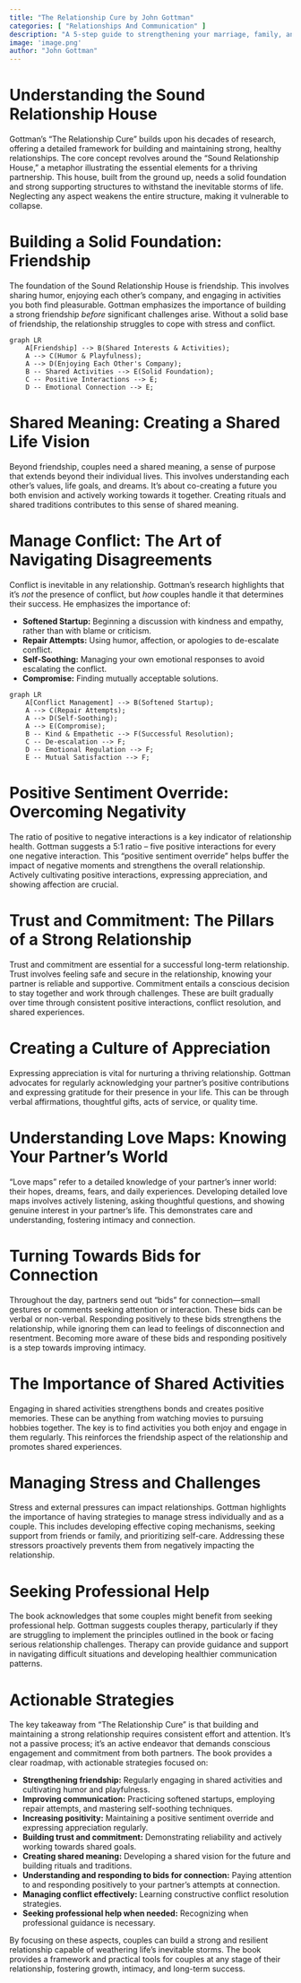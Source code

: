 ```yaml
---
title: "The Relationship Cure by John Gottman"
categories: [ "Relationships And Communication" ]
description: "A 5-step guide to strengthening your marriage, family, and friendships"
image: 'image.png'
author: "John Gottman"
---
```

# Understanding the Sound Relationship House

Gottman's "The Relationship Cure" builds upon his decades of research, offering a detailed framework for building and maintaining strong, healthy relationships.  The core concept revolves around the "Sound Relationship House," a metaphor illustrating the essential elements for a thriving partnership.  This house, built from the ground up, needs a solid foundation and strong supporting structures to withstand the inevitable storms of life.  Neglecting any aspect weakens the entire structure, making it vulnerable to collapse.

# Building a Solid Foundation: Friendship

The foundation of the Sound Relationship House is friendship.  This involves sharing humor, enjoying each other's company, and engaging in activities you both find pleasurable.  Gottman emphasizes the importance of building a strong friendship *before* significant challenges arise.  Without a solid base of friendship, the relationship struggles to cope with stress and conflict.

```mermaid
graph LR
    A[Friendship] --> B(Shared Interests & Activities);
    A --> C(Humor & Playfulness);
    A --> D(Enjoying Each Other's Company);
    B -- Shared Activities --> E(Solid Foundation);
    C -- Positive Interactions --> E;
    D -- Emotional Connection --> E;
```

#  Shared Meaning: Creating a Shared Life Vision

Beyond friendship, couples need a shared meaning, a sense of purpose that extends beyond their individual lives.  This involves understanding each other's values, life goals, and dreams.  It's about co-creating a future you both envision and actively working towards it together.  Creating rituals and shared traditions contributes to this sense of shared meaning.

# Manage Conflict: The Art of Navigating Disagreements

Conflict is inevitable in any relationship.  Gottman's research highlights that it's *not* the presence of conflict, but *how* couples handle it that determines their success.  He emphasizes the importance of:

* **Softened Startup:** Beginning a discussion with kindness and empathy, rather than with blame or criticism.
* **Repair Attempts:** Using humor, affection, or apologies to de-escalate conflict.
* **Self-Soothing:**  Managing your own emotional responses to avoid escalating the conflict.
* **Compromise:**  Finding mutually acceptable solutions.


```mermaid
graph LR
    A[Conflict Management] --> B(Softened Startup);
    A --> C(Repair Attempts);
    A --> D(Self-Soothing);
    A --> E(Compromise);
    B -- Kind & Empathetic --> F(Successful Resolution);
    C -- De-escalation --> F;
    D -- Emotional Regulation --> F;
    E -- Mutual Satisfaction --> F;
```


#  Positive Sentiment Override:  Overcoming Negativity

The ratio of positive to negative interactions is a key indicator of relationship health.  Gottman suggests a 5:1 ratio – five positive interactions for every one negative interaction.  This "positive sentiment override" helps buffer the impact of negative moments and strengthens the overall relationship.  Actively cultivating positive interactions, expressing appreciation, and showing affection are crucial.

#  Trust and Commitment: The Pillars of a Strong Relationship

Trust and commitment are essential for a successful long-term relationship.  Trust involves feeling safe and secure in the relationship, knowing your partner is reliable and supportive.  Commitment entails a conscious decision to stay together and work through challenges.  These are built gradually over time through consistent positive interactions, conflict resolution, and shared experiences.


#  Creating a Culture of Appreciation

Expressing appreciation is vital for nurturing a thriving relationship.  Gottman advocates for regularly acknowledging your partner’s positive contributions and expressing gratitude for their presence in your life. This can be through verbal affirmations, thoughtful gifts, acts of service, or quality time.

#  Understanding Love Maps:  Knowing Your Partner's World

"Love maps" refer to a detailed knowledge of your partner's inner world: their hopes, dreams, fears, and daily experiences.  Developing detailed love maps involves actively listening, asking thoughtful questions, and showing genuine interest in your partner's life.  This demonstrates care and understanding, fostering intimacy and connection.


#  Turning Towards Bids for Connection

Throughout the day, partners send out "bids" for connection—small gestures or comments seeking attention or interaction. These bids can be verbal or non-verbal. Responding positively to these bids strengthens the relationship, while ignoring them can lead to feelings of disconnection and resentment. Becoming more aware of these bids and responding positively is a step towards improving intimacy.

#  The Importance of Shared Activities

Engaging in shared activities strengthens bonds and creates positive memories. These can be anything from watching movies to pursuing hobbies together. The key is to find activities you both enjoy and engage in them regularly.  This reinforces the friendship aspect of the relationship and promotes shared experiences.


#  Managing Stress and Challenges

Stress and external pressures can impact relationships. Gottman highlights the importance of having strategies to manage stress individually and as a couple. This includes developing effective coping mechanisms, seeking support from friends or family, and prioritizing self-care. Addressing these stressors proactively prevents them from negatively impacting the relationship.



#  Seeking Professional Help

The book acknowledges that some couples might benefit from seeking professional help.  Gottman suggests couples therapy, particularly if they are struggling to implement the principles outlined in the book or facing serious relationship challenges.  Therapy can provide guidance and support in navigating difficult situations and developing healthier communication patterns.


# Actionable Strategies

The key takeaway from "The Relationship Cure" is that building and maintaining a strong relationship requires consistent effort and attention.  It's not a passive process; it's an active endeavor that demands conscious engagement and commitment from both partners. The book provides a clear roadmap, with actionable strategies focused on:


* **Strengthening friendship:** Regularly engaging in shared activities and cultivating humor and playfulness.
* **Improving communication:** Practicing softened startups, employing repair attempts, and mastering self-soothing techniques.
* **Increasing positivity:** Maintaining a positive sentiment override and expressing appreciation regularly.
* **Building trust and commitment:**  Demonstrating reliability and actively working towards shared goals.
* **Creating shared meaning:** Developing a shared vision for the future and building rituals and traditions.
* **Understanding and responding to bids for connection:** Paying attention to and responding positively to your partner's attempts at connection.
* **Managing conflict effectively:** Learning constructive conflict resolution strategies.
* **Seeking professional help when needed:**  Recognizing when professional guidance is necessary.


By focusing on these aspects, couples can build a strong and resilient relationship capable of weathering life’s inevitable storms.  The book provides a framework and practical tools for couples at any stage of their relationship, fostering growth, intimacy, and long-term success.

